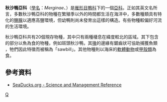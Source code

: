 {{Automatic Taxobox
| taxon = Merginae
| authority = 
| image = Histrionicus histrionicus drake Barnegat.jpg
| image_caption = [[丑鸭|丑鸭]]（''Histrionicus histrionicus''）
| subdivision_ranks = 属
| subdivision = 
}}

'''秋沙鴨亞科'''（[[學名|學名]]：''Merginae''、{{lang-en|seaducks}}）是[[雁形目|雁形目]][[鴨科|鴨科]]下的一個[[亞科|亞科]]。正如其英文名所言，多數秋沙鴨亞科的物種在繁殖季以外的時間都生活在海洋中，多數種類具有特化的[[鹽腺|鹽腺]]以適應高鹽環境，但幼鴨則尚未發育出這樣的構造。有些物種較偏好河流的生活環境。

秋沙鴨亞科共有20個現存物種，其中只有兩種棲息在緯度較北的區域。其下包含的部分以魚為食的物種，例如斑頭秋沙鴨，其[[鳥喙|喙]]的邊緣有鋸齒狀可協助捕獲魚類
，牠們因此特徵而被稱為「sawbill」。其他物種則以海床的[[軟體動物|軟體動物]]或[[甲殼類|甲殼類]]為食。

==參考資料==
{{commons}}
* [https://web.archive.org/web/20130614135638/http://seaducks.org/ SeaDucks.org - Science and Management Reference]

{{taxonbar}}
[[Category:鴨科|Q]]